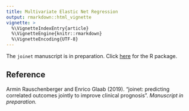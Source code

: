 ---
title: Multivariate Elastic Net Regression
output: rmarkdown::html_vignette
vignette: >
  %\VignetteIndexEntry{article}
  %\VignetteEngine{knitr::rmarkdown}
  %\VignetteEncoding{UTF-8}
---

The `joinet` manuscript is in preparation. Click [here](https://CRAN.R-project.org/package=joinet) for the R package.

## Reference

Armin Rauschenberger and Enrico Glaab (2019). "joinet: predicting correlated outcomes jointly to improve clinical prognosis". *Manuscript in preparation.*
